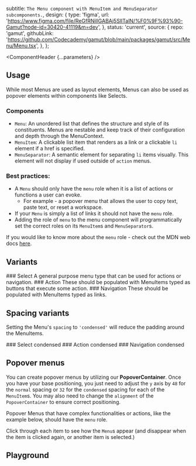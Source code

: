 


  subtitle: `The Menu component with MenuItem and MenuSeparator subcomponents.`,
  design: {
    type: 'figma',
    url: 'https://www.figma.com/file/ReGfRNillGABAj5SlITalN/%F0%9F%93%90-Gamut?node-id=30420-41119&m=dev',
  },
  status: 'current',
  source: {
    repo: 'gamut',
    githubLink:
      'https://github.com/Codecademy/gamut/blob/main/packages/gamut/src/Menu/Menu.tsx',
  },
};

<Meta of={MenuStories} />

<ComponentHeader {...parameters} />

## Usage

While most Menus are used as layout elements, Menus can also be used as popover elements within components like Selects.

### Components

- `Menu`: An unordered list that defines the structure and style of its constituents. Menus are nestable and keep track of their configuration and depth through the MenuContext.
- `MenuItem`: A clickable list item that renders as a link or a clickable `li` element if a href is specified.
- `MenuSeparator`: A semantic element for separating `li` items visually. This element will not display if used outside of `action` menus.

### Best practices:

- A `Menu` should only have the `menu` role when it is a list of actions or functions a user can evoke.
  - For example - a popover menu that allows the user to copy text, paste text, or reset a workspace.
- If your `Menu` is simply a list of links it should not have the `menu` role.
- Adding the role of `menu` to the menu component will programmatically set the correct roles on its `MenuItem`s and `MenuSeparator`s.

If you would like to know more about the `menu` role - check out the MDN web docs [here](https://developer.mozilla.org/en-US/docs/Web/Accessibility/ARIA/Roles/menu_role).

## Variants

<LayoutGrid gap={32} py={24}>

<Column size={4} variant={false} mx={8}>
  ### Select
  <Canvas of={MenuStories.Default} />A general purpose menu type that can be
  used for actions or navigation.
</Column>

<Column size={4} variant={false}>
  ### Action
  <Canvas of={MenuStories.Action} />
  These should be populated with MenuItems typed as buttons that execute some
  action.
</Column>

<Column size={4} variant={false}>
  ### Navigation
  <Canvas of={MenuStories.Navigation} />
  These should be populated with MenuItems typed as links.
</Column>

</LayoutGrid>

## Spacing variants

Setting the Menu's `spacing` to `'condensed'` will reduce the padding around the MenuItems.

<LayoutGrid gap={32} py={24}>

<Column size={4} variant={false} mx={8}>
  ### Select condensed
  <Canvas of={MenuStories.SelectCondensed} />
</Column>

<Column size={4} variant={false}>
  ### Action condensed
  <Canvas of={MenuStories.ActionCondensed} />
</Column>

<Column size={4} variant={false}>
  ### Navigation condensed
  <Canvas of={MenuStories.NavigationCondensed} />
</Column>

</LayoutGrid>

## Popover menus

You can create popover menus by utilizing our **PopoverContainer**. Once you have your base positioning, you just need to adjust the `y` axis by `48` for the `normal` spacing or `32` for the `condensed` spacing for each of the `MenuItem`s. You may also need to change the `alignment` of the `PopoverContainer` to ensure correct positioning.

Popover Menus that have complex functionalities or actions, like the example below, should have the `menu` role.

Click through each item to see how the `Menu`s appear (and disappear when the item is clicked again, or another item is selected.)

<Canvas of={MenuStories.Popover} />

## Playground

<Canvas sourceState="shown" of={MenuStories.Default} />

<Controls />
